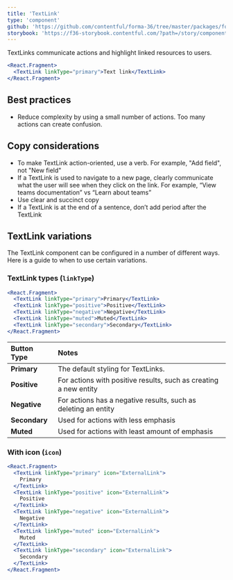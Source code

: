 ```yaml
---
title: 'TextLink'
type: 'component'
github: 'https://github.com/contentful/forma-36/tree/master/packages/forma-36-react-components/src/components/TextLink'
storybook: 'https://f36-storybook.contentful.com/?path=/story/components-textlink--default'
---
```


TextLinks communicate actions and highlight linked resources to users.

```jsx
<React.Fragment>
  <TextLink linkType="primary">Text link</TextLink>
</React.Fragment>
```

## Best practices

- Reduce complexity by using a small number of actions. Too many actions can create confusion.

## Copy considerations

- To make TextLink action-oriented, use a verb. For example, "Add field", not "New field"
- If a TextLink is used to navigate to a new page, clearly communicate what the user will see when they click on the link. For example, “View teams documentation” vs “Learn about teams”
- Use clear and succinct copy
- If a TextLink is at the end of a sentence, don’t add period after the TextLink

## TextLink variations

The TextLink component can be configured in a number of different ways. Here is a guide to when to use certain variations.

### TextLink types (`linkType`)

```jsx
<React.Fragment>
  <TextLink linkType="primary">Primary</TextLink>
  <TextLink linkType="positive">Positive</TextLink>
  <TextLink linkType="negative">Negative</TextLink>
  <TextLink linkType="muted">Muted</TextLink>
  <TextLink linkType="secondary">Secondary</TextLink>
</React.Fragment>
```

| Button Type   | Notes                                                            |
| :------------ | :--------------------------------------------------------------- |
| **Primary**   | The default styling for TextLinks.                               |
| **Positive**  | For actions with positive results, such as creating a new entity |
| **Negative**  | For actions has a negative results, such as deleting an entity   |
| **Secondary** | Used for actions with less emphasis                              |
| **Muted**     | Used for actions with least amount of emphasis                   |

### With icon (`icon`)

```jsx
<React.Fragment>
  <TextLink linkType="primary" icon="ExternalLink">
    Primary
  </TextLink>
  <TextLink linkType="positive" icon="ExternalLink">
    Positive
  </TextLink>
  <TextLink linkType="negative" icon="ExternalLink">
    Negative
  </TextLink>
  <TextLink linkType="muted" icon="ExternalLink">
    Muted
  </TextLink>
  <TextLink linkType="secondary" icon="ExternalLink">
    Secondary
  </TextLink>
</React.Fragment>
```
